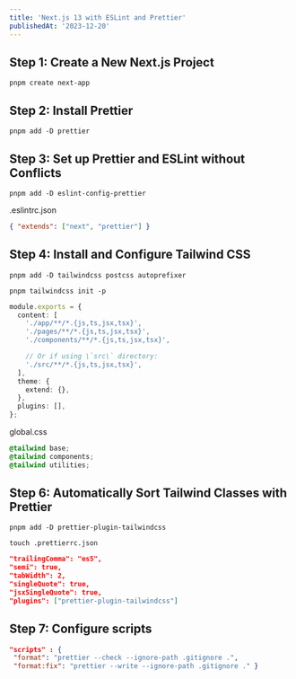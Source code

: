 ```yaml
---
title: 'Next.js 13 with ESLint and Prettier'
publishedAt: '2023-12-20'
---
```


## Step 1: Create a New Next.js Project

```shell
pnpm create next-app
```

## Step 2: Install Prettier

```shell
pnpm add -D prettier
```

## Step 3: Set up Prettier and ESLint without Conflicts

```shell
pnpm add -D eslint-config-prettier
```

.eslintrc.json

```json
{ "extends": ["next", "prettier"] }
```

## Step 4: Install and Configure Tailwind CSS

```shell
pnpm add -D tailwindcss postcss autoprefixer

pnpm tailwindcss init -p
```

```typescript
module.exports = {
  content: [
    './app/**/*.{js,ts,jsx,tsx}',
    './pages/**/*.{js,ts,jsx,tsx}',
    './components/**/*.{js,ts,jsx,tsx}',

    // Or if using \`src\` directory:
    './src/**/*.{js,ts,jsx,tsx}',
  ],
  theme: {
    extend: {},
  },
  plugins: [],
};
```

global.css

```css
@tailwind base;
@tailwind components;
@tailwind utilities;
```

## Step 6: Automatically Sort Tailwind Classes with Prettier

```shell
pnpm add -D prettier-plugin-tailwindcss

touch .prettierrc.json
```

```json
"trailingComma": "es5",
"semi": true,
"tabWidth": 2,
"singleQuote": true,
"jsxSingleQuote": true,
"plugins": ["prettier-plugin-tailwindcss"]
```

## Step 7: Configure scripts

```json
"scripts" : {
 "format": "prettier --check --ignore-path .gitignore .",
 "format:fix": "prettier --write --ignore-path .gitignore ." }
```
